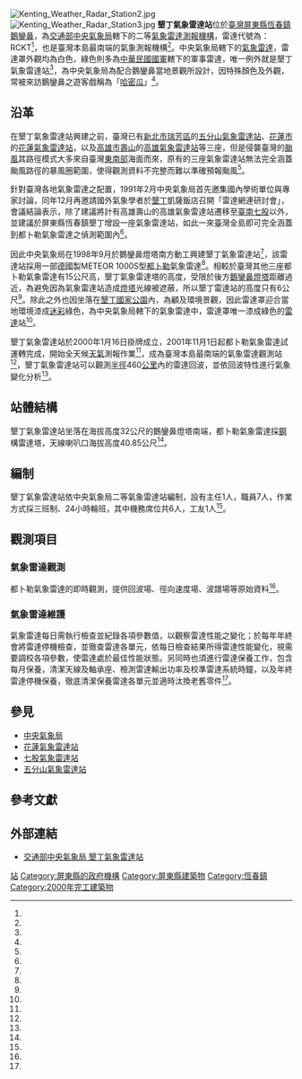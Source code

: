 {{Infobox weather station
| name = 墾丁氣象雷達站
| subheader =Kenting Weather Radar Station
| image = Kenting Weather Radar Station.jpg
| caption = 墾丁氣象雷達站
| organization = [[交通部中央氣象局|交通部中央氣象局]]
| code = 46779
| type = 二等氣象站
| abbreviation = TTN
| location = {{ROC-TW}}<br>[[屏東縣|屏東縣]][[恆春鎮|恆春鎮]]燈塔路51巷33號<ref name="教育部"/>
| coordinates = {{coord|21|59|09|N|120|50|50|E|display=inline,title}}
| locmapin = Taiwan
| map_relief = yes
| map_caption = 在臺灣的位置
| altitude = 32公尺
| barometer_altitude = 
| established = {{Start date|2000}}
| website = [https://www.cwb.gov.tw/V8/C/A/organ/46779.html www.cwb.gov.tw]
| commons = Category:Kenting Weather Radar Station
}}
[[File:Kenting_Weather_Radar_Station2.jpg|thumb]]
[[File:Kenting_Weather_Radar_Station3.jpg|thumb]]
'''墾丁氣象雷達站'''位於[[臺灣|臺灣]][[屏東縣|屏東縣]][[恆春鎮|恆春鎮]][[鵝鑾鼻|鵝鑾鼻]]，為[[交通部中央氣象局|交通部中央氣象局]]轄下的二等[[氣象站|氣象雷達測報機構]]，雷達代號為：RCKT<ref name="中央氣象局2"/>，也是臺灣本島最南端的氣象測報機構<ref name="交通部"/>。中央氣象局轄下的[[氣象雷達|氣象雷達]]，雷達罩外觀均為白色，綠色則多為[[中華民國國軍|中華民國國軍]]轄下的軍事雷達，唯一例外就是墾丁氣象雷達站<ref name="人間福報"/>，為中央氣象局為配合鵝鑾鼻當地景觀所設計，因特殊顏色及外觀，常被來訪鵝鑾鼻之遊客戲稱為「[[哈密瓜|哈密瓜]]」<ref name="聯合報"/>。

== 沿革 ==
在墾丁氣象雷達站興建之前，臺灣已有[[新北市|新北市]][[瑞芳區|瑞芳區]]的[[五分山氣象雷達站|五分山氣象雷達站]]、[[花蓮市|花蓮市]]的[[花蓮氣象雷達站|花蓮氣象雷達站]]，以及[[高雄市|高雄市]][[壽山_(高雄市)|壽山]]的[[高雄氣象雷達站|高雄氣象雷達站]]等三座，但是侵襲臺灣的[[颱風|颱風]]其路徑模式大多來自臺灣[[臺東縣|東南部]]海面而來，原有的三座氣象雷達站無法完全涵蓋颱風路徑的暴風圈範圍，使得觀測資料不完整而難以準確預報颱風<ref name="臺灣大學"/>。

針對臺灣各地氣象雷達之配置，1991年2月中央氣象局首先邀集國內學術單位與專家討論，同年12月再邀請國外氣象學者於[[墾丁|墾丁]]凱薩飯店召開「雷達網連研討會」，會議結論表示，除了建議將計有高雄壽山的高雄氣象雷達站遷移至[[臺南市|臺南]][[七股區|七股]]以外，並建議於屏東縣恆春鎮墾丁增設一座氣象雷達站，如此一來臺灣全島即可完全涵蓋到都卜勒氣象雷達之偵測範圍內<ref name="中央氣象局"/>。

因此中央氣象局在1998年9月於鵝鑾鼻燈塔南方動工興建墾丁氣象雷達站<ref name="中央氣象局"/>，該雷達站採用一部[[德國|德國]]製METEOR 1000S型[[都卜勒雷達|都卜勒]]氣象雷達<ref name="營建署"/>。相較於臺灣其他三座都卜勒氣象雷達有15公尺高，墾丁氣象雷達塔的高度，受限於後方[[鵝鑾鼻燈塔|鵝鑾鼻燈塔]]距離過近，為避免因為氣象雷達站造成[[燈塔|燈塔]]光線被遮蔽，所以墾丁雷達站的高度只有6公尺<ref name="臺灣大學"/>。除此之外也因坐落在[[墾丁國家公園|墾丁國家公園]]內，為顧及環境景觀，因此雷達罩迎合當地環境漆成[[迷彩|迷彩]]綠色，為中央氣象局轄下的氣象雷達中，雷達罩唯一漆成綠色的[[雷達|雷達]]站<ref name="人間福報"/>。

墾丁氣象雷達站於2000年1月16日掛牌成立，2001年11月1日起都卜勒氣象雷達試運轉完成，開始全天候[[天氣|天氣]]測報作業<ref name="中央氣象局"/>，成為臺灣本島最南端的氣象雷達觀測站<ref name="交通部"/>，墾丁氣象雷達站可以觀測[[半徑|半徑]]460[[公里|公里]]內的雷達回波，並依回波特性進行氣象變化分析<ref name="臺灣大學"/>。

== 站體結構 ==
墾丁氣象雷達站坐落在海拔高度32公尺的鵝鑾鼻燈塔南端，都卜勒氣象雷達採[[鋼鐵|鋼]]構雷達塔，天線喇叭口海拔高度40.85公尺<ref name="中央氣象局"/>。

== 編制 ==
墾丁氣象雷達站依中央氣象局二等氣象雷達站編制，設有主任1人，職員7人，作業方式採三班制、24小時輪班，其中機務席位共6人，工友1人<ref name="中央氣象局"/>。

== 觀測項目 ==
=== 氣象雷達觀測 ===
都卜勒氣象雷達的即時觀測，提供回波場、徑向速度場、波譜場等原始資料<ref name="中央氣象局"/>。

=== 氣象雷達維護 ===
氣象雷達每日需執行檢查並紀錄各項參數值，以觀察雷達性能之變化；於每年年終會將雷達停機檢查，並徹查雷達各單元，依每日檢查結果所得雷達性能變化，視需要調校各項參數，使雷達處於最佳性能狀態。另同時也須進行雷達保養工作，包含每月保養，清潔天線及軸承座、檢測雷達輸出功率及校準雷達系統時鐘，以及年終雷達停機保養，徹底清潔保養雷達各單元並適時汰換老舊零件<ref name="中央氣象局"/>。

== 參見 ==
* [[中央氣象局|中央氣象局]]
* [[花蓮氣象雷達站|花蓮氣象雷達站]]
* [[七股氣象雷達站|七股氣象雷達站]]
* [[五分山氣象雷達站|五分山氣象雷達站]]

== 參考文獻 ==
{{reflist|2|refs=

<ref name="中央氣象局">{{Cite web|language=zh-TW|url=https://www.cwb.gov.tw/V8/C/A/organ/46779.html|title=墾丁氣象雷達站|author=|publisher=交通部中央氣象局|date=|accessdate=2020-08-15|archive-date=2021-11-20|archive-url=https://web.archive.org/web/20211120011017/https://www.cwb.gov.tw/V8/C/A/organ/46779.html|dead-url=no}}</ref>

<ref name="中央氣象局2">{{Cite web|language=zh-TW|url=https://opendata.cwb.gov.tw/opendatadoc/DIV4/A0011-001.pdf|title=臺灣的氣象雷達網情形|author=|publisher=中央氣象局|date=|accessdate=2020-08-15|archive-date=2019-10-22|archive-url=https://web.archive.org/web/20191022051631/https://opendata.cwb.gov.tw/opendatadoc/DIV4/A0011-001.pdf|dead-url=no}}</ref>

<ref name="人間福報">{{Cite web|language=zh-TW|url=https://www.merit-times.com.tw/NewsPage.aspx?unid=532666|title=氣象站大足球 原來是保鑣|author=|publisher=人間福報|date=2018-11-26|accessdate=2020-08-15|archive-date=2020-08-28|archive-url=https://web.archive.org/web/20200828113847/https://www.merit-times.com.tw/NewsPage.aspx?unid=532666|dead-url=no}}</ref>

<ref name="臺灣大學">{{Cite web|language=zh-TW|url=https://highscope.ch.ntu.edu.tw/wordpress/?p=3835|title=墾丁氣象雷達站 (Weather Radar)|author=陳柏宇、許瑛玿|publisher=國立臺灣大學|date=2009-08-08|accessdate=2020-08-15|archive-date=2014-02-20|archive-url=https://web.archive.org/web/20140220130530/http://highscope.ch.ntu.edu.tw/wordpress/?p=3835|dead-url=no}}</ref>

<ref name="教育部">{{Cite web|language=zh-TW|url=https://outdoor.moe.edu.tw/home/resource/detail.php?type=place&id=17|title=墾丁氣象雷達站|author=|publisher=教育部 國民及學前教育署|date=2019-04-09|accessdate=2020-08-15|archive-date=2022-01-01|archive-url=https://web.archive.org/web/20220101031442/https://outdoor.moe.edu.tw/home/resource/detail.php?type=place&id=17|dead-url=no}}</ref>

<ref name="交通部">{{Cite web|language=zh-TW|url=https://www.motc.gov.tw/ch/home.jsp?id=2&parentpath=0&mcustomize=news_view.jsp&dataserno=201408180002&aplistdn=ou=data,ou=news,ou=chinese,ou=ap_root,o=motc,c=tw&toolsflag=Y&imgfolder=img/standard|title=交通部長葉匡時訪視墾丁氣象雷達站|author=|publisher=交通部 |date=2014-08-18|accessdate=2020-08-15}}</ref>

<ref name="聯合報">{{Cite web|language=zh-TW|url=https://udn.com/news/story/120913/2313449|title=遊墾丁一定看過神秘「哈密瓜」！真實作用竟然是…|author=|publisher=聯合報|date=2017-03-01|accessdate=2020-08-15|archive-date=2020-08-28|archive-url=https://web.archive.org/web/20200828112110/https://udn.com/news/story/120913/2313449|dead-url=no}}</ref>

<ref name="營建署">{{Cite web|language=zh-TW|url= https://np.cpami.gov.tw/filesys/dl/type1/14/1897_59163cb2d0659e6730221c5237418e13.pdf|title=墾丁國家公園猛禽遷徙資訊系統建置計畫|author=|publisher=內政部營建署|date=2009-12|accessdate=2020-08-15}}</ref>

}}

== 外部連結 ==
* {{zh-tw}}[https://www.cwb.gov.tw/V8/C/A/organ/46779.html 交通部中央氣象局 墾丁氣象雷達站] {{Wayback|url=https://www.cwb.gov.tw/V8/C/A/organ/46779.html |date=20211120011017 }}

{{臺灣氣象站}}
[[Category:中央氣象局|站]]
[[Category:屏東縣的政府機構|Category:屏東縣的政府機構]]
[[Category:屏東縣建築物|Category:屏東縣建築物]]
[[Category:恆春鎮|Category:恆春鎮]]
[[Category:2000年完工建築物|Category:2000年完工建築物]]